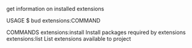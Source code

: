 get information on installed extensions

USAGE
  $ bud extensions:COMMAND

COMMANDS
  extensions:install  Install packages required by extensions
  extensions:list     List extensions available to project
